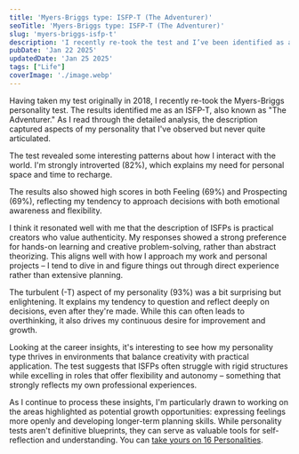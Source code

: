 ```yaml
---
title: 'Myers-Briggs type: ISFP-T (The Adventurer)'
seoTitle: 'Myers-Briggs type: ISFP-T (The Adventurer)'
slug: 'myers-briggs-isfp-t'
description: 'I recently re-took the test and I’ve been identified as a ISFP-T on the Myers-Briggs assessment.'
pubDate: 'Jan 22 2025'
updatedDate: 'Jan 25 2025'
tags: ["Life"]
coverImage: './image.webp'
---
```


Having taken my test originally in 2018, I recently re-took the Myers-Briggs personality test. The results identified me as an ISFP-T, also known as "The Adventurer." As I read through the detailed analysis, the description captured aspects of my personality that I've observed but never quite articulated.


The test revealed some interesting patterns about how I interact with the world. I'm strongly introverted (82%), which explains my need for personal space and time to recharge. 


<R2Image imageKey="assets/myers-briggs-isfp-t-1831638e-cd98-8019-82cd-c87e27b88d4a.png" alt="Myers-Briggs assessment that describes my introverted energy." />


The results also showed high scores in both Feeling (69%) and Prospecting (69%), reflecting my tendency to approach decisions with both emotional awareness and flexibility.


<R2Image imageKey="assets/myers-briggs-isfp-t-1831638e-cd98-808b-a2ce-d8cb1adf782f.png" alt="Myers-Briggs assessment that describes how I feel." />


<R2Image imageKey="assets/myers-briggs-isfp-t-1831638e-cd98-8046-bf0a-e1c086c55592.png" alt="Myers-Briggs assessment that describes how I prospect and handle changes." />


I think it resonated well with me that the description of ISFPs is practical creators who value authenticity. My responses showed a strong preference for hands-on learning and creative problem-solving, rather than abstract theorizing. This aligns well with how I approach my work and personal projects – I tend to dive in and figure things out through direct experience rather than extensive planning.


The turbulent (-T) aspect of my personality (93%) was a bit surprising but enlightening. It explains my tendency to question and reflect deeply on decisions, even after they're made. While this can often leads to overthinking, it also drives my continuous desire for improvement and growth.


<R2Image imageKey="assets/myers-briggs-isfp-t-1831638e-cd98-80b6-88a2-de099ec718b4.png" alt="Myers-Briggs assessment that describes how I identify myself." />


Looking at the career insights, it's interesting to see how my personality type thrives in environments that balance creativity with practical application. The test suggests that ISFPs often struggle with rigid structures while excelling in roles that offer flexibility and autonomy – something that strongly reflects my own professional experiences.


As I continue to process these insights, I'm particularly drawn to working on the areas highlighted as potential growth opportunities: expressing feelings more openly and developing longer-term planning skills. While personality tests aren't definitive blueprints, they can serve as valuable tools for self-reflection and understanding. You can [take yours on 16 Personalities](https://www.16personalities.com/free-personality-test).

